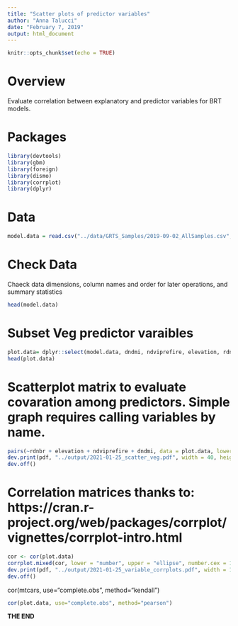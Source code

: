```yaml
---
title: "Scatter plots of predictor variables"
author: "Anna Talucci"
date: "February 7, 2019"
output: html_document
---
```

```r
knitr::opts_chunk$set(echo = TRUE)
```

# Overview
Evaluate correlation between explanatory and predictor variables for BRT models.

# Packages
```r
library(devtools)
library(gbm)
library(foreign)
library(dismo)
library(corrplot)
library(dplyr)
```


# Data
```r
model.data = read.csv("../data/GRTS_Samples/2019-09-02_AllSamples.csv", header=TRUE, sep = ",", strip.white = TRUE)
```


# Check Data
Chaeck data dimensions, column names and order for later operations, and summary statistics
```r
head(model.data)
```


# Subset Veg predictor varaibles
```r
plot.data= dplyr::select(model.data, dndmi, ndviprefire, elevation, rdnbr)
head(plot.data)
```


# Scatterplot matrix to evaluate covaration among predictors.  Simple graph requires calling variables by name.
```r
pairs(~rdnbr + elevation + ndviprefire + dndmi, data = plot.data, lower.panel = NULL, cex.labels = 4, cex.axis = 4) #Could include title
dev.print(pdf, "../output/2021-01-25_scatter_veg.pdf", width = 40, height = 40)
dev.off()
```

# Correlation matrices thanks to: https://cran.r-project.org/web/packages/corrplot/vignettes/corrplot-intro.html
```r
cor <- cor(plot.data)
corrplot.mixed(cor, lower = "number", upper = "ellipse", number.cex = 1.2, tl.col = "black" , lower.col = "black")
dev.print(pdf, "../output/2021-01-25_variable_corrplots.pdf", width = 12, height = 12)
dev.off()
```


cor(mtcars, use="complete.obs", method="kendall") 
```r
cor(plot.data, use="complete.obs", method="pearson")
```


**THE END**
